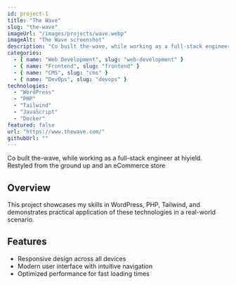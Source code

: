 ```yaml
---
id: project-1
title: "The Wave"
slug: "the-wave"
imageUrl: "/images/projects/wave.webp"
imageAlt: "The Wave screenshot"
description: "Co built the-wave, while working as a full-stack engineer at hiyield. Restyled from the ground up and an eCommerce store"
categories:
  - { name: "Web Development", slug: "web-development" }
  - { name: "Frontend", slug: "frontend" }
  - { name: "CMS", slug: "cms" }
  - { name: "DevOps", slug: "devops" }
technologies:
  - "WordPress"
  - "PHP"
  - "Tailwind"
  - "JavaScript"
  - "Docker"
featured: false
url: "https://www.thewave.com/"
githubUrl: ""
---
```


Co built the-wave, while working as a full-stack engineer at hiyield. Restyled from the ground up and an eCommerce store

## Overview

This project showcases my skills in WordPress, PHP, Tailwind, and demonstrates practical application of these technologies in a real-world scenario.

## Features

- Responsive design across all devices
- Modern user interface with intuitive navigation
- Optimized performance for fast loading times